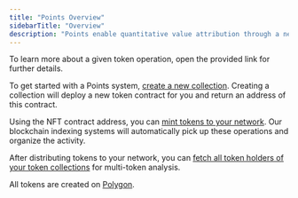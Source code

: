 ```yaml
---
title: "Points Overview"
sidebarTitle: "Overview"
description: "Points enable quantitative value attribution through a new currency (ERC-20)."
---
```


<Info>
  To learn more about a given token operation, open the provided link for
  further details.
</Info>

To get started with a Points system, [create a new collection](/token-api/erc20/post/create).
Creating a collection will deploy a new token contract for you and return an address of this contract.

Using the NFT contract address, you can [mint tokens to your network](/token-api/erc20/post/mint).
Our blockchain indexing systems will automatically pick up these operations and organize the activity.

After distributing tokens to your network, you can [fetch all token holders of your token collections](/token-api/holders/holders)
for multi-token analysis.

<Note>All tokens are created on [Polygon](https://polygon.technology/).</Note>
